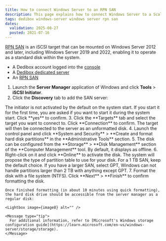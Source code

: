 ```yaml
---
title: How to connect Windows Server to an RPN SAN
description: This page explains how to connect Windows Server to a Scalway Dedibox RPN SAN
tags: dedibox windows-server windows server rpn san
dates:
  validation: 2025-08-27
  posted: 2021-07-16
---
```




[RPN SAN](/dedibox-rpn/concepts/#rpn-san) is an iSCSI target that can be mounted on Windows Server 2012 and later, including Windows Server 2019 and 2022, enabling it to operate as a standard disk within the system.

<Requirements />

- A Dedibox account logged into the [console](https://console.online.net)
- A [Dedibox dedicated server](https://www.scaleway.com/en/dedibox)
- An [RPN SAN](https://www.scaleway.com/en/dedibox/storage/)

1. Launch the **Server Manager** application of Windows and click **Tools** > **iSCSI Initiator**.
    <Lightbox image={image} alt="" />
2. Click the **Discovery** tab to add the SAN server:
    <Lightbox image={image2} alt="" />

  <Message type="tip">
    The initiator is not activated by the default on the system start. If you start it for the first time, you are asked if you want to start it during the system start. Click **yes** to confirm.
  </Message>
3. Click the **Targets** tab and select the target you want to connect to. Click **Connection** to confirm. The target will then be connected to the server as an unformatted disk.
    <Lightbox image={image3} alt="" />
4. Launch the control panel and click **System and Security** > **Create and format hard disk partitions** in the **Administrative Tools** section.
    <Lightbox image={image4} alt="" />
5. The disk can be configured from the **Storage** > **Disk Management** section of the **Computer Management** tool. By default, it displays as offline.
    <Lightbox image={image5} alt="" />
6. Right-click on it and click **Online** to activate the disk. The system will propose the type of partition table to use for your disk.
    <Lightbox image={image6} alt="" />

  <Message type="tip">
    For a 1 TB SAN, keep the default choice. If you have a larger SAN, select GPT, Windows can not handle partitions larger than 2 TB with anything except GPT.
  </Message>
7. Format the disk with a file system (NTFS). Click **Next** > **Finish** to confirm formatting the disk.
    <Lightbox image={image7} alt="" />

    Once finished formatting (in about 10 minutes using quick formatting), the hard disk drive should be accessible from the server manager as a regular disk:

    <Lightbox image={image8} alt="" />

    <Message type="tip">
      For additional information, refer to [Microsoft's Windows storage configuration guide](https://learn.microsoft.com/en-us/windows-server/storage/storage).
    </Message>

